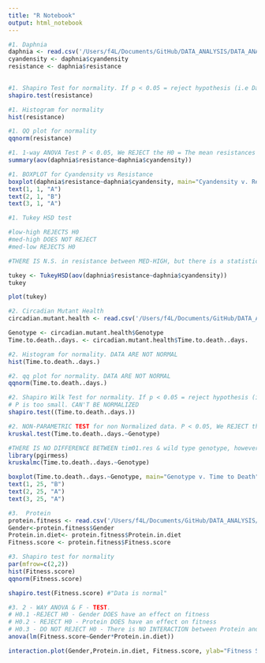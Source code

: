 ```yaml
---
title: "R Notebook"
output: html_notebook
---
```


```r
#1. Daphnia
daphnia <- read.csv('/Users/f4L/Documents/GitHub/DATA_ANALYSIS/DATA_ANALYTICS/BIOSTATISTICS_COURSE_PROJECTS/daphnia.csv')
cyandensity <- daphnia$cyandensity
resistance <- daphnia$resistance
  

#1. Shapiro Test for normality. If p < 0.05 = reject hypothesis (i.e Data are NOT normal). P > 0.05, DATA are normal.
shapiro.test(resistance)

```
```r
#1. Histogram for normality
hist(resistance)
```
```r
#1. QQ plot for normality
qqnorm(resistance)

```
```r
#1. 1-way ANOVA Test P < 0.05, We REJECT the H0 = The mean resistances are different in AT LEAST one of the Cyandensity groups.
summary(aov(daphnia$resistance~daphnia$cyandensity))

```
```r
#1. BOXPLOT for Cyandensity vs Resistance
boxplot(daphnia$resistance~daphnia$cyandensity, main="Cyandensity v. Resistance", ylab="Resistance", xlab="Cyandensity", ylim=c(0,1))
text(1, 1, "A")
text(2, 1, "B")
text(3, 1, "A")
```
```r
#1. Tukey HSD test 

#low-high REJECTS H0
#med-high DOES NOT REJECT
#med-low REJECTS H0

#THERE IS N.S. in resistance between MED-HIGH, but there is a statistical difference between LOW and the rest of the groups.

tukey <- TukeyHSD(aov(daphnia$resistance~daphnia$cyandensity))
tukey

```
```r
plot(tukey)
```
```r
#2. Circadian Mutant Health
circadian.mutant.health <- read.csv('/Users/f4L/Documents/GitHub/DATA_ANALYSIS/DATA_ANALYTICS/BIOSTATISTICS_COURSE_PROJECTS/circadian mutant health.csv')

Genotype <- circadian.mutant.health$Genotype
Time.to.death..days. <- circadian.mutant.health$Time.to.death..days.

#2. Histogram for normality. DATA ARE NOT NORMAL
hist(Time.to.death..days.)
```

```r
#2. qq plot for normality. DATA ARE NOT NORMAL
qqnorm(Time.to.death..days.)
```
```r
#2. Shapiro Wilk Test for normality. If p < 0.05 = reject hypothesis (i.e Data are NOT normal). P < 0.05, DATA ARE NOT NORMAL. DOES NOT MEET CRITERIA FOR ANOVA.
# P is too small. CAN'T BE NORMALIZED
shapiro.test((Time.to.death..days.))
```
```r
#2. NON-PARAMETRIC TEST for non Normalized data. P < 0.05, We REJECT the H0. There is a difference between mean Time of death rays in AT LEAST one of the Genotypes. Circadian rhythm does influence the disease in at least one of the groups.
kruskal.test(Time.to.death..days.~Genotype)
```
```r
#THERE IS NO DIFFERENCE BETWEEN tim01.res & wild type genotype, however, tim01 is significantly different to the other groups.
library(pgirmess)
kruskalmc(Time.to.death..days.~Genotype)


```

```r
boxplot(Time.to.death..days.~Genotype, main="Genotype v. Time to Death", ylab="Time (days)", xlab="Genotype", ylim=c(0,25))
text(1, 25, "B")
text(2, 25, "A")
text(3, 25, "A")
```
```r
#3.  Protein
protein.fitness <- read.csv('/Users/f4L/Documents/GitHub/DATA_ANALYSIS/DATA_ANALYTICS/BIOSTATISTICS_COURSE_PROJECTS/protein.fitness.csv')
Gender<-protein.fitness$Gender
Protein.in.diet<- protein.fitness$Protein.in.diet
Fitness.score <- protein.fitness$Fitness.score

#3. Shapiro test for normality
par(mfrow=c(2,2))
hist(Fitness.score)
qqnorm(Fitness.score)
```


```r
shapiro.test(Fitness.score) #"Data is normal"
```
```r
#3. 2 - WAY ANOVA & F - TEST.
# H0.1 -REJECT H0 - Gender DOES have an effect on fitness
# H0.2 - REJECT H0 - Protein DOES have an effect on fitness
# H0.3 - DO NOT REJECT H0 - There is NO INTERACTION between Protein and Gender
anova(lm(Fitness.score~Gender*Protein.in.diet))
```
```r
interaction.plot(Gender,Protein.in.diet, Fitness.score, ylab="Fitness Score", main="Protein Intake, Gender & Fitness Score")
```